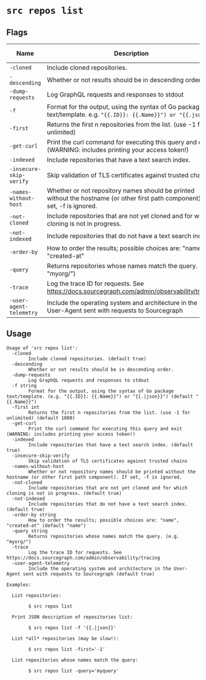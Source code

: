 # `src repos list`


## Flags

| Name | Description | Default Value |
|------|-------------|---------------|
| `-cloned` | Include cloned repositories. | `true` |
| `-descending` | Whether or not results should be in descending order. | `false` |
| `-dump-requests` | Log GraphQL requests and responses to stdout | `false` |
| `-f` | 	Format for the output, using the syntax of Go package text/template. e.g. `"{{.ID}}: {{.Name}}") or "{{.json}}"` |  |
| `-first` | Returns the first n repositories from the list. (use -1 for unlimited) | `1000` |
| `-get-curl` | Print the curl command for executing this query and exit (WARNING: includes printing your access token!) | `false` |
| `-indexed` | Include repositories that have a text search index. | `true` |
| `-insecure-skip-verify` | Skip validation of TLS certificates against trusted chains | `false` |
| `-names-without-host` | Whether or not repository names should be printed without the hostname (or other first path component). If set, -f is ignored. | `false` |
| `-not-cloned` | Include repositories that are not yet cloned and for which cloning is not in progress. | `true` |
| `-not-indexed` | Include repositories that do not have a text search index. | `true` |
| `-order-by` | How to order the results; possible choices are: "name", "created-at" | `name` |
| `-query` | Returns repositories whose names match the query. (e.g. "myorg/") |  |
| `-trace` | Log the trace ID for requests. See https://docs.sourcegraph.com/admin/observability/tracing | `false` |
| `-user-agent-telemetry` | Include the operating system and architecture in the User-Agent sent with requests to Sourcegraph | `true` |


## Usage

```
Usage of 'src repos list':
  -cloned
    	Include cloned repositories. (default true)
  -descending
    	Whether or not results should be in descending order.
  -dump-requests
    	Log GraphQL requests and responses to stdout
  -f string
    	Format for the output, using the syntax of Go package text/template. (e.g. "{{.ID}}: {{.Name}}") or "{{.|json}}") (default "{{.Name}}")
  -first int
    	Returns the first n repositories from the list. (use -1 for unlimited) (default 1000)
  -get-curl
    	Print the curl command for executing this query and exit (WARNING: includes printing your access token!)
  -indexed
    	Include repositories that have a text search index. (default true)
  -insecure-skip-verify
    	Skip validation of TLS certificates against trusted chains
  -names-without-host
    	Whether or not repository names should be printed without the hostname (or other first path component). If set, -f is ignored.
  -not-cloned
    	Include repositories that are not yet cloned and for which cloning is not in progress. (default true)
  -not-indexed
    	Include repositories that do not have a text search index. (default true)
  -order-by string
    	How to order the results; possible choices are: "name", "created-at" (default "name")
  -query string
    	Returns repositories whose names match the query. (e.g. "myorg/")
  -trace
    	Log the trace ID for requests. See https://docs.sourcegraph.com/admin/observability/tracing
  -user-agent-telemetry
    	Include the operating system and architecture in the User-Agent sent with requests to Sourcegraph (default true)

Examples:

  List repositories:

    	$ src repos list

  Print JSON description of repositories list:

    	$ src repos list -f '{{.|json}}'

  List *all* repositories (may be slow!):

    	$ src repos list -first='-1'

  List repositories whose names match the query:

    	$ src repos list -query='myquery'



```
